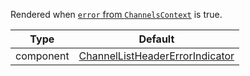 Rendered when [`error` from `ChannelsContext`](../../../../contexts/channels_context.mdx#error) is true.

| Type      | Default                                                                                                                                                                     |
| --------- | --------------------------------------------------------------------------------------------------------------------------------------------------------------------------- |
| component | [ChannelListHeaderErrorIndicator](https://github.com/GetStream/stream-chat-react-native/blob/master/package/src/components/ChannelList/ChannelListHeaderErrorIndicator.tsx) |
